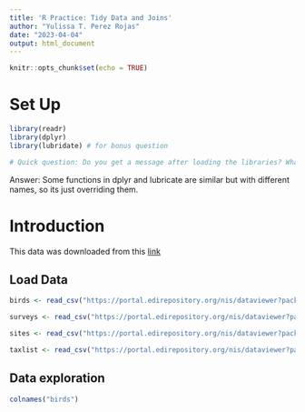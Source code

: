 ```yaml
---
title: 'R Practice: Tidy Data and Joins'
author: "Yulissa T. Perez Rojas"
date: "2023-04-04"
output: html_document
---
```


```r
knitr::opts_chunk$set(echo = TRUE)
```

# Set Up
```r
library(readr)
library(dplyr)
library(lubridate) # for bonus question

# Quick question: Do you get a message after loading the libraries? What is it telling you? Talk to your neighbor about it or write a note in your Rmd.

```
Answer: Some functions in dplyr and lubricate are similar but with different names, so its just overriding them. 


# Introduction 
This data was downloaded from this [link](https://portal.edirepository.org/nis/mapbrowse?scope=knb-lter-cap&identifier=256&revision=10)

## Load Data
```r
birds <- read_csv("https://portal.edirepository.org/nis/dataviewer?packageid=knb-lter-cap.256.10&entityid=53edaa7a0e083013d9bf20322db1780e")

surveys <- read_csv("https://portal.edirepository.org/nis/dataviewer?packageid=knb-lter-cap.256.10&entityid=b2466fa5cb5ed7ee1ea91398fc291c59")

sites <- read_csv("https://portal.edirepository.org/nis/dataviewer?packageid=knb-lter-cap.256.10&entityid=81bf72420e69077097fb0790dcdc63a6")

taxlist <- read_csv("https://portal.edirepository.org/nis/dataviewer?packageid=knb-lter-cap.256.10&entityid=58f863b7e3066e68536a9cacdc7bd58e")
```

## Data exploration
```r

colnames("birds")

```


